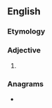 ==English==

===Etymology===
{{suffix|dandy|ier|alt1=dand(y)|lang=en}}

===Adjective===
{{head|en|adjective comparative form}}

# {{en-comparative of|dandy}}

===Anagrams===
* {{anagrams|en|a=addeinr|drained|indread|nadired}}